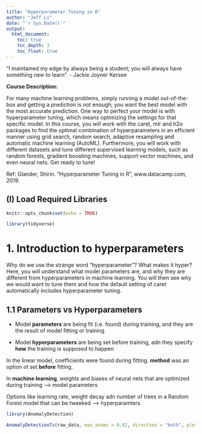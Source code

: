 ```yaml
---
title: "Hyperparameter Tuning in R"
author: "Jeff Li"
date: "`r Sys.Date()`"
output: 
  html_document: 
    toc: true
    toc_depth: 3
    toc_float: true
---
```


"I maintained my edge by always being a student; you will always have something new to learn". - Jackie Joyner Kersee


**Course Description:**

For many machine learning problems, simply running a model out-of-the-box and getting a prediction is not enough; you want the best model with the most accurate prediction. One way to perfect your model is with hyperparameter tuning, which means optimizing the settings for that specific model. In this course, you will work with the caret, mlr and h2o packages to find the optimal combination of hyperparameters in an efficient manner using grid search, random search, adaptive resampling and automatic machine learning (AutoML). Furthermore, you will work with different datasets and tune different supervised learning models, such as random forests, gradient boosting machines, support vector machines, and even neural nets. Get ready to tune!

Ref: Glander, Shirin. "Hyperparameter Tuning in R", www.datacamp.com, 2019. 


## (I) Load Required Libraries
```r
knitr::opts_chunk$set(echo = TRUE)

library(tidyverse)
```

# 1. Introduction to hyperparameters 
Why do we use the strange word "hyperparameter"? What makes it hyper? Here, you will understand what model parameters are, and why they are different from hyperparameters in machine learning. You will then see why we would want to tune them and how the default setting of caret automatically includes hyperparameter tuning.


## 1.1 Parameters vs Hyperparameters

* Model **parameters** are being fit (i.e. found) during training, and they are the result of model fitting or training

* Model **hyperparameters** are being set before training, adn they specify **how** the training is supposed to happen

In the linear model, coefficients were found during fitting. **method** was an option ot set **before** fitting. 

In **machine learning**, weights and biases of neural nets that are optimized during training --> model parameters

Options like learning rate, weight decay adn number of trees in a Random Forest model that can be tweeked --> hyperparamters


```r
library(AnomalyDetection)

AnomalyDetectionTs(raw_data, max_anoms = 0.02, direction = "both", plot = TRUE)


```



